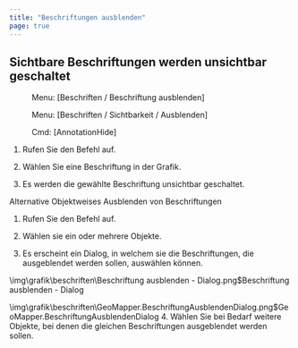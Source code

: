 ```yaml
---
title: "Beschriftungen ausblenden"
page: true
---
```

## Sichtbare Beschriftungen werden unsichtbar geschaltet
<GeoMapper> <Menu> Menu: [Beschriften / Beschriftung ausblenden] </Menu> </GeoMapper><GeoDesigner> <Menu> Menu: [Beschriften / Sichtbarkeit / Ausblenden] </Menu> 
 <Menu> Cmd: [AnnotationHide] </Menu> </GeoDesigner>


1. Rufen Sie den Befehl auf.

2. W&#228;hlen Sie eine Beschriftung in der Grafik.

3. Es werden die gew&#228;hlte Beschriftung unsichtbar geschaltet. 




Alternative
  <Bold> Objektweises Ausblenden von Beschriftungen </Bold> 


1. Rufen Sie den Befehl auf.

2. W&#228;hlen sie ein oder mehrere Objekte.

3. Es erscheint ein Dialog, in welchem sie die Beschriftungen, die ausgeblendet werden sollen, ausw&#228;hlen k&#246;nnen.


<GeoDesigner>
<Image>\img\grafik\beschriften\Beschriftung ausblenden - Dialog.png$Beschriftung ausblenden - Dialog</Image>
</GeoDesigner>
<GeoMapper> 

<Image>\img\grafik\beschriften\GeoMapper.BeschriftungAusblendenDialog.png$GeoMapper.BeschriftungAusblendenDialog</Image>
</GeoMapper>
4. W&#228;hlen Sie bei Bedarf weitere Objekte, bei denen die gleichen Beschriftungen ausgeblendet werden sollen.



